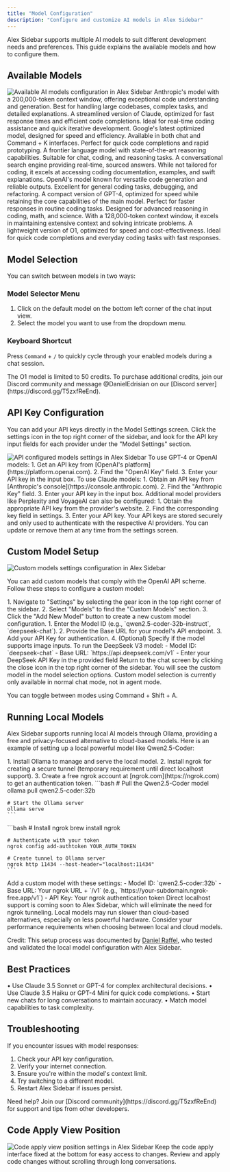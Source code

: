 ```yaml
---
title: "Model Configuration"
description: "Configure and customize AI models in Alex Sidebar"
---
```


Alex Sidebar supports multiple AI models to suit different development needs and preferences. This guide explains the available models and how to configure them.

## Available Models

<Frame>
  <img
    src="/images/all-models-settings.png"
    alt="Available AI models configuration in Alex Sidebar"
  />
</Frame>

<CardGroup cols={2}>
  <Card title="Claude 3.5 Sonnet" icon="brain">
    Anthropic's model with a 200,000-token context window, offering exceptional code understanding and generation. Best for handling large codebases, complex tasks, and detailed explanations.
  </Card>

<Card title="Claude 3.5 Haiku" icon="bolt">
  A streamlined version of Claude, optimized for fast response times and
  efficient code completions. Ideal for real-time coding assistance and quick
  iterative development.
</Card>

<Card title="Gemini Flash 2.0" icon="bolt">
  Google's latest optimized model, designed for speed and efficiency. Available
  in both chat and Command + K interfaces. Perfect for quick code completions and
  rapid prototyping.
</Card>

 <Card title="Grok Beta" icon="robot">
    A frontier language model with state-of-the-art reasoning capabilities. Suitable for chat, coding, and reasoning tasks.
  </Card>

<Card title="Perplexity" icon="searchengin">
  A conversational search engine providing real-time, sourced answers. While not
  tailored for coding, it excels at accessing coding documentation, examples,
  and swift explanations.
</Card>

<Card title="GPT-4" icon="code">
  OpenAI's model known for versatile code generation and reliable outputs.
  Excellent for general coding tasks, debugging, and refactoring.
</Card>

<Card title="GPT-4 Mini" icon="rocket">
  A compact version of GPT-4, optimized for speed while retaining the core
  capabilities of the main model. Perfect for faster responses in routine coding
  tasks.
</Card>

<Card title="O1 Preview" icon="lightbulb">
  Designed for advanced reasoning in coding, math, and science. With a
  128,000-token context window, it excels in maintaining extensive context and
  solving intricate problems.
</Card>

  <Card title="O1 Mini" icon="clock">
    A lightweight version of O1, optimized for speed and cost-effectiveness. Ideal for quick code completions and everyday coding tasks with fast responses.
  </Card>
</CardGroup>

## Model Selection

You can switch between models in two ways:

### Model Selector Menu

1. Click on the default model on the bottom left corner of the chat input view.
2. Select the model you want to use from the dropdown menu.

### Keyboard Shortcut

Press `Command` + `/` to quickly cycle through your enabled models during a chat session.

<Note>
  The O1 model is limited to 50 credits. To purchase additional credits,
  join our Discord community and message @DanielEdrisian on our [Discord
  server](https://discord.gg/T5zxfReEnd).
</Note>

## API Key Configuration

You can add your API keys directly in the Model Settings screen. Click the settings icon in the top right corner of the sidebar, and look for the API key input fields for each provider under the "Model Settings" section.

<Frame>
  <img
    src="/images/api-configured-models-settings.png"
    alt="API configured models settings in Alex Sidebar"
  />
</Frame>

<AccordionGroup>
  <Accordion title="OpenAI API Key">
    To use GPT-4 or OpenAI models:
    1. Get an API key from [OpenAI's platform](https://platform.openai.com).
    2. Find the "OpenAI Key" field.
    3. Enter your API key in the input box.
  </Accordion>

<Accordion title="Anthropic API Key">
  To use Claude models:
  1. Obtain an API key from [Anthropic's console](https://console.anthropic.com).
  2. Find the "Anthropic Key" field.
  3. Enter your API key in the input box.
</Accordion>

  <Accordion title="Other Providers">
    Additional model providers like Perplexity and VoyageAI can also be configured:
    1. Obtain the appropriate API key from the provider's website.
    2. Find the corresponding key field in settings.
    3. Enter your API key.
  </Accordion>
</AccordionGroup>

<Note>
  Your API keys are stored securely and only used to authenticate with the
  respective AI providers. You can update or remove them at any time from the
  settings screen.
</Note>

## Custom Model Setup

<Frame>
  <img
    src="/images/custom-models-settings.png"
    alt="Custom models settings configuration in Alex Sidebar"
  />
</Frame>

You can add custom models that comply with the OpenAI API scheme. Follow these steps to configure a custom model:

<Steps>
  <Step title="Add Custom Model">
    1. Navigate to "Settings" by selecting the gear icon in the top right corner of the sidebar.
    2. Select "Models" to find the "Custom Models" section.
    3. Click the "Add New Model" button to create a new custom model configuration.
  </Step>

  <Step title="Configure Model Details">
    1. Enter the Model ID (e.g., `qwen2.5-coder-32b-instruct`, `deepseek-chat`).
    2. Provide the Base URL for your model's API endpoint.
    3. Add your API Key for authentication.
    4. (Optional) Specify if the model supports image inputs.
  </Step>

<Step title="Example: DeepSeek V3 Model">
  To run the DeepSeek V3 model:
  - Model ID: `deepseek-chat`
  - Base URL: `https://api.deepseek.com/v1`
  - Enter your DeepSeek API Key in the provided field
</Step>

  <Step title="Finalize Setup">
    Return to the chat screen by clicking the close icon in the top right
    corner of the sidebar. You will see the custom model in the model
    selection options.
  </Step>
</Steps>

<Note>
  Custom model selection is currently only available in normal chat mode, not in agent mode.
  
  You can toggle between modes using Command + Shift + A.
</Note>

## Running Local Models

Alex Sidebar supports running local AI models through Ollama, providing a free and privacy-focused alternative to cloud-based models. Here is an example of setting up a local powerful model like Qwen2.5-Coder:

<Steps>
  <Step title="Install Prerequisites">
    1. Install Ollama to manage and serve the local model.
    2. Install ngrok for creating a secure tunnel (temporary requirement until direct localhost support).
    3. Create a free ngrok account at [ngrok.com](https://ngrok.com) to get an authentication token.
  </Step>
   
  <Step title="Set Up the Model">
    ```bash
    # Pull the Qwen2.5-Coder model
    ollama pull qwen2.5-coder:32b
    
    # Start the Ollama server
    ollama serve
    ```
  </Step>

  <Step title="Configure ngrok">
    ```bash
    # Install ngrok
    brew install ngrok
    
    # Authenticate with your token
    ngrok config add-authtoken YOUR_AUTH_TOKEN
    
    # Create tunnel to Ollama server
    ngrok http 11434 --host-header="localhost:11434"
    ```
  </Step>

  <Step title="Configure in Alex Sidebar">
    Add a custom model with these settings:
    - Model ID: `qwen2.5-coder:32b`
    - Base URL: Your ngrok URL + `/v1` (e.g., `https://your-subdomain.ngrok-free.app/v1`)
    - API Key: Your ngrok authentication token
  </Step>
</Steps>

<Note>
  Direct localhost support is coming soon to Alex Sidebar, which will eliminate
  the need for ngrok tunneling.
</Note>

<Warning>
  Local models may run slower than cloud-based alternatives, especially on less
  powerful hardware. Consider your performance requirements when choosing
  between local and cloud models.
</Warning>

Credit: This setup process was documented by [Daniel Raffel](https://danielraffel.me/til/2024/11/13/how-to-set-up-a-local-ai-model-with-xcode-ollama-qwen2-5-coder-alex-sidebar/), who tested and validated the local model configuration with Alex Sidebar.

## Best Practices

<CardGroup cols={2}>
  <Card title="Model Selection Tips" icon="lightbulb">
    • Use Claude 3.5 Sonnet or GPT-4 for complex architectural decisions.  
    • Use Claude 3.5 Haiku or GPT-4 Mini for quick code completions.
  </Card>

  <Card title="Performance Optimization" icon="gauge">
    • Start new chats for long conversations to maintain accuracy.  
    • Match model capabilities to task complexity.
  </Card>
</CardGroup>

## Troubleshooting

If you encounter issues with model responses:

1. Check your API key configuration.
2. Verify your internet connection.
3. Ensure you're within the model's context limit.
4. Try switching to a different model.
5. Restart Alex Sidebar if issues persist.

<Note>
  Need help? Join our [Discord community](https://discord.gg/T5zxfReEnd) for
  support and tips from other developers.
</Note>

## Code Apply View Position

<Frame>
  <img
    src="/images/code-apply-bottom-settings.png"
    alt="Code apply view position settings in Alex Sidebar"
  />
</Frame>

<CardGroup cols={2}>
  <Card title="Bottom Position">
    Keep the code apply interface fixed at the bottom for easy access to changes.
  </Card>
  <Card title="Improved Workflow">
    Review and apply code changes without scrolling through long conversations.
  </Card>
</CardGroup>